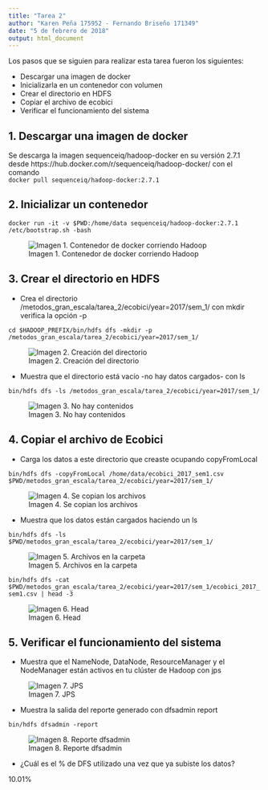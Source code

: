 ```yaml
---
title: "Tarea 2"
author: "Karen Peña 175952 - Fernando Briseño 171349"
date: "5 de febrero de 2018"
output: html_document
---
```


Los pasos que se siguien para realizar esta tarea fueron los siguientes:

+ Descargar una imagen de docker
+ Inicializarla en un contenedor con volumen
+ Crear el directorio en HDFS
+ Copiar el archivo de ecobici
+ Verificar el funcionamiento del sistema

## 1. Descargar una imagen de docker

Se descarga la imagen sequenceiq/hadoop-docker en su versión 2.7.1 desde https://hub.docker.com/r/sequenceiq/hadoop-docker/ con el comando  
`docker pull sequenceiq/hadoop-docker:2.7.1`

## 2. Inicializar un contenedor

`docker run -it -v $PWD:/home/data sequenceiq/hadoop-docker:2.7.1 /etc/bootstrap.sh -bash`
 
![Imagen 1. Contenedor de docker corriendo Hadoop](img/01docker_run.png) 
 
## 3. Crear el directorio en HDFS

+ Crea el directorio /metodos_gran_escala/tarea_2/ecobici/year=2017/sem_1/ con mkdir verifica la opción -p

`cd $HADOOP_PREFIX/bin/hdfs dfs -mkdir -p /metodos_gran_escala/tarea_2/ecobici/year=2017/sem_1/ `
 
![Imagen 2. Creación del directorio](img/02hdfs.png)  

+ Muestra que el directorio está vacío -no hay datos cargados- con ls

`bin/hdfs dfs -ls /metodos_gran_escala/tarea_2/ecobici/year=2017/sem_1/ `

![Imagen 3. No hay contenidos](img/03datos_cargados.png)  
 
## 4. Copiar el archivo de Ecobici

+ Carga los datos a este directorio que creaste ocupando copyFromLocal

`bin/hdfs dfs -copyFromLocal /home/data/ecobici_2017_sem1.csv $PWD/metodos_gran_escala/tarea_2/ecobici/year=2017/sem_1/`
 
![Imagen 4. Se copian los archivos](img/04copyfromlocal.png)  

+ Muestra que los datos están cargados haciendo un ls

`bin/hdfs dfs -ls $PWD/metodos_gran_escala/tarea_2/ecobici/year=2017/sem_1/`
 
![Imagen 5. Archivos en la carpeta](img/05datos_cargados_ls.png)  

`bin/hdfs dfs -cat $PWD/metodos_gran_escala/tarea_2/ecobici/year=2017/sem_1/ecobici_2017_sem1.csv | head -3`

![Imagen 6. Head](img/06head.png)  

## 5. Verificar el funcionamiento del sistema

+ Muestra que el NameNode, DataNode, ResourceManager y el NodeManager están activos en tu clúster de Hadoop con jps
 
![Imagen 7. JPS](img/07jps.png)  

+ Muestra la salida del reporte generado con dfsadmin report

`bin/hdfs dfsadmin -report` 
 
![Imagen 8. Reporte dfsadmin](img/08report.png)  

+ ¿Cuál es el % de DFS utilizado una vez que ya subiste los datos?

10.01%

